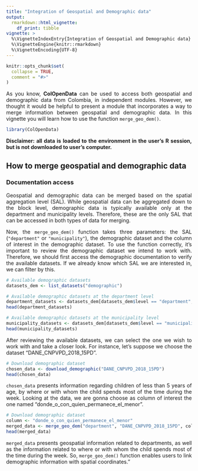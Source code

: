 ```yaml
---
title: "Integration of Geospatial and Demographic data"
output: 
  rmarkdown::html_vignette:
    df_print: tibble
vignette: >
  %\VignetteIndexEntry{Integration of Geospatial and Demographic data}
  %\VignetteEngine{knitr::rmarkdown}
  %\VignetteEncoding{UTF-8}
---
```


```r
knitr::opts_chunk$set(
  collapse = TRUE,
  comment = "#>"
)
```

::: {style="text-align: justify;"}
As you know, **ColOpenData** can be used to access both geospatial and demographic data from Colombia, in independent modules. However, we thought it would be helpful to present a module that incorporates a way to merge information between geospatial and demographic data. In this vignette you will learn how to use the function `merge_geo_dem()`.
:::

```r
library(ColOpenData)
```

::: {style="text-align: justify;"}
**Disclaimer: all data is loaded to the environment in the user's R session, but is not downloaded to user's computer.**
:::

## How to merge geospatial and demographic data

### Documentation access

::: {style="text-align: justify;"}
Geospatial and demographic data can be merged based on the spatial aggregation level (SAL). While geospatial data can be aggregated down to the block level, demographic data is typically available only at the department and municipality levels. Therefore, these are the only SAL that can be accessed in both types of data for merging.

Now, the `merge_geo_dem()` function takes three parameters: the SAL (`"department"` or `"municipality"`), the demographic dataset and the column of interest in the demographic dataset. To use the function correctly, it's important to review the demographic dataset we intend to work with. Therefore, we should first access the demographic documentation to verify the available datasets. If we already know which SAL we are interested in, we can filter by this.
:::
```r
# Available demographic datasets
datasets_dem <- list_datasets("demographic")

# Available demographic datasets at the department level
department_datasets <- datasets_dem[datasets_dem$level == "department", ]
head(department_datasets)

# Available demographic datasets at the municipality level
municipality_datasets <- datasets_dem[datasets_dem$level == "municipality", ]
head(municipality_datasets)
```
::: {style="text-align: justify;"}
After reviewing the available datasets, we can select the one we wish to work with and take a closer look. For instance, let's suppose we choose the dataset "DANE_CNPVPD_2018_15PD".
:::
```r
# Download demographic dataset
chosen_data <- download_demographic("DANE_CNPVPD_2018_15PD")
head(chosen_data)
```
::: {style="text-align: justify;"}
`chosen_data` presents information regarding children of less than 5 years of age, by where or with whom the child spends most of the time during the week. Looking at the data, we are gonna choose as column of interest the one named "donde_o_con_quien_permanece_el_menor".
:::
```r
# Download demographic dataset
column <- "donde_o_con_quien_permanece_el_menor"
merged_data <- merge_geo_dem("department", "DANE_CNPVPD_2018_15PD", column)
head(merged_data)
```
::: {style="text-align: justify;"}
`merged_data` presents geospatial information related to departments, as well as the information related to where or with whom the child spends most of the time during the week. So, `merge_geo_dem()` function enables users to link demographic information with spatial coordinates."
:::
